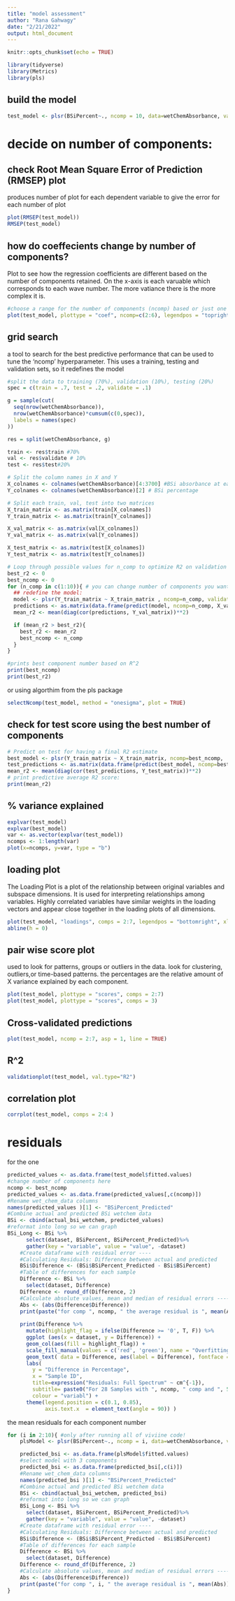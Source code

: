 ```yaml
---
title: "model assessment"
author: "Rana Gahwagy"
date: "2/21/2022"
output: html_document
---
```


```r
knitr::opts_chunk$set(echo = TRUE)
```

```r
library(tidyverse)
library(Metrics)
library(pls)
```

## build the model

```r

test_model <- plsr(BSiPercent~., ncomp = 10, data=wetChemAbsorbance, validation = "CV", segments = 10)
```

# decide on number of components: 
## check Root Mean Square Error of Prediction (RMSEP) plot
produces number of plot for each dependent variable to give the error for each number of plot
```r
plot(RMSEP(test_model))
RMSEP(test_model)
```
## how do coeffecients change by number of components?
Plot to see how the regression coefficients are different based on the number of components retained. On the x-axis is each varuable which corresponds to each wave number. The more vatiance there is the more complex it is.  

```r
#choose a range for the number of components (ncomp) based or just one
plot(test_model, plottype = "coef", ncomp=c(2:6), legendpos = "topright")
```
## grid search 
a tool to search for the best predictive performance that can be used to tune the 'ncomp' hyperparameter. This uses a training, testing and validation sets, so it redefines the model 

```r
#split the data to training (70%), validation (10%), testing (20%)
spec = c(train = .7, test = .2, validate = .1)

g = sample(cut(
  seq(nrow(wetChemAbsorbance)), 
  nrow(wetChemAbsorbance)*cumsum(c(0,spec)),
  labels = names(spec)
))

res = split(wetChemAbsorbance, g)

train <- res$train #70%
val <- res$validate # 10%
test <- res$test#20%

# Split the column names in X and Y
X_colnames <- colnames(wetChemAbsorbance)[4:3700] #BSi absorbance at each wavenumber
Y_colnames <- colnames(wetChemAbsorbance)[2] # BSi percentage  

# Split each train, val, test into two matrices
X_train_matrix <- as.matrix(train[X_colnames])
Y_train_matrix <- as.matrix(train[Y_colnames])

X_val_matrix <- as.matrix(val[X_colnames])
Y_val_matrix <- as.matrix(val[Y_colnames])

X_test_matrix <- as.matrix(test[X_colnames])
Y_test_matrix <- as.matrix(test[Y_colnames])

# Loop through possible values for n_comp to optimize R2 on validation data
best_r2 <- 0
best_ncomp <- 0
for (n_comp in c(1:10)){ # you can change number of components you want to test here
  ## redefine the model: 
  model <- plsr(Y_train_matrix ~ X_train_matrix , ncomp=n_comp, validation='CV' ) #validation method changes r2
  predictions <- as.matrix(data.frame(predict(model, ncomp=n_comp, X_val_matrix)))
  mean_r2 <- mean(diag(cor(predictions, Y_val_matrix))**2)

  if (mean_r2 > best_r2){
    best_r2 <- mean_r2
    best_ncomp <- n_comp
  }
}

#prints best component number based on R^2
print(best_ncomp)
print(best_r2)
```
or using algorthim from the pls package
```r
selectNcomp(test_model, method = "onesigma", plot = TRUE)
```

## check for test score using the best number of components
```r
# Predict on test for having a final R2 estimate
best_model <- plsr(Y_train_matrix ~ X_train_matrix, ncomp=best_ncomp,  validation='LOO')
test_predictions <- as.matrix(data.frame(predict(best_model, ncomp=best_ncomp, X_test_matrix))) 
mean_r2 <- mean(diag(cor(test_predictions, Y_test_matrix))**2)
# print predictive average R2 score:
print(mean_r2)
```

## % variance explained
```r
explvar(test_model)
explvar(best_model)
var <- as.vector(explvar(test_model))
ncomps <- 1:length(var)
plot(x=ncomps, y=var, type = "b")

```
## loading plot
The Loading Plot is a plot of the relationship between original variables and subspace dimensions. It is used for interpreting relationships among variables. Highly correlated variables have similar weights in the loading vectors and appear close together in the loading plots of all dimensions.
```r
plot(test_model, "loadings", comps = 2:7, legendpos = "bottomright", xlab = "nm")
abline(h = 0)
```

## pair wise score plot 
used to look for patterns, groups or outliers in the data. look for clustering, outliers,or time-based patterns. the percentages are the relative amount of X variance explained by each component.
```r
plot(test_model, plottype = "scores", comps = 2:7)
plot(test_model, plottype = "scores", comps = 3)
```
## Cross-validated predictions
```r
plot(test_model, ncomp = 2:7, asp = 1, line = TRUE)
```

## R^2

```r
validationplot(test_model, val.type="R2")
```

## correlation plot 
```r
corrplot(test_model, comps = 2:4 )
```

# residuals 
for the one
```r
predicted_values <- as.data.frame(test_model$fitted.values)
#change number of components here
ncomp <- best_ncomp
predicted_values <- as.data.frame(predicted_values[,c(ncomp)])
#Rename wet_chem_data columns
names(predicted_values )[1] <- "BSiPercent_Predicted"
#Combine actual and predicted BSi wetchem data
BSi <- cbind(actual_bsi_wetchem, predicted_values)
#reformat into long so we can graph
BSi_Long <- BSi %>%
      select(dataset, BSiPercent, BSiPercent_Predicted)%>%
      gather(key = "variable", value = "value", -dataset)
    #Create dataframe with residual error ----
    #Calculating Residuals: Difference between actual and predicted
    BSi$Difference <- (BSi$BSiPercent_Predicted - BSi$BSiPercent)
    #Table of differences for each sample
    Difference <- BSi %>%
      select(dataset, Difference)
    Difference <- round_df(Difference, 2)
    #Calculate absolute values, mean and median of residual errors ----
    Abs <- (abs(Difference$Difference))
    print(paste("for comp ", ncomp, " the average residual is ", mean(Abs)))
    
    print(Difference %>%
      mutate(highlight_flag = ifelse(Difference >= '0', T, F)) %>%
      ggplot (aes(x = dataset, y = Difference)) +
      geom_col(aes(fill = highlight_flag)) +
      scale_fill_manual(values = c('red', 'green'), name = "Overfitting") +
      geom_text( data = Difference, aes(label = Difference), fontface ="bold", size = 2.5, vjust = 0) +
      labs(
        y = "Difference in Percentage",
        x = "Sample ID",
        title=expression("Residuals: Full Spectrum" ~ cm^{-1}),
        subtitle= paste0("For 28 Samples with ", ncomp, " comp and ", 5, "segments"),
        colour = "variabl") +
      theme(legend.position = c(0.1, 0.85),
            axis.text.x  = element_text(angle = 90)) )
```
the mean residuals for each component number
```r
for (i in 2:10){ #only after running all of viviine code!
    plsModel <- plsr(BSiPercent~., ncomp = i, data=wetChemAbsorbance, validation = "CV", segments = 10)

    predicted_bsi <- as.data.frame(plsModel$fitted.values)
    #select model with 3 components
    predicted_bsi <- as.data.frame(predicted_bsi[,c(i)])
    #Rename wet_chem_data columns
    names(predicted_bsi )[1] <- "BSiPercent_Predicted"
    #Combine actual and predicted BSi wetchem data
    BSi <- cbind(actual_bsi_wetchem, predicted_bsi)
    #reformat into long so we can graph
    BSi_Long <- BSi %>%
      select(dataset, BSiPercent, BSiPercent_Predicted)%>%
      gather(key = "variable", value = "value", -dataset)
    #Create dataframe with residual error ----
    #Calculating Residuals: Difference between actual and predicted
    BSi$Difference <- (BSi$BSiPercent_Predicted - BSi$BSiPercent)
    #Table of differences for each sample
    Difference <- BSi %>%
      select(dataset, Difference)
    Difference <- round_df(Difference, 2)
    #Calculate absolute values, mean and median of residual errors ----
    Abs <- (abs(Difference$Difference))
    print(paste("for comp ", i, " the average residual is ", mean(Abs)))
}
```



